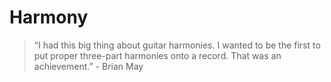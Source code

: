 # Harmony

>"I had this big thing about guitar harmonies. I wanted to be the first to put proper three-part harmonies onto a record. That was an achievement." - Brian May


